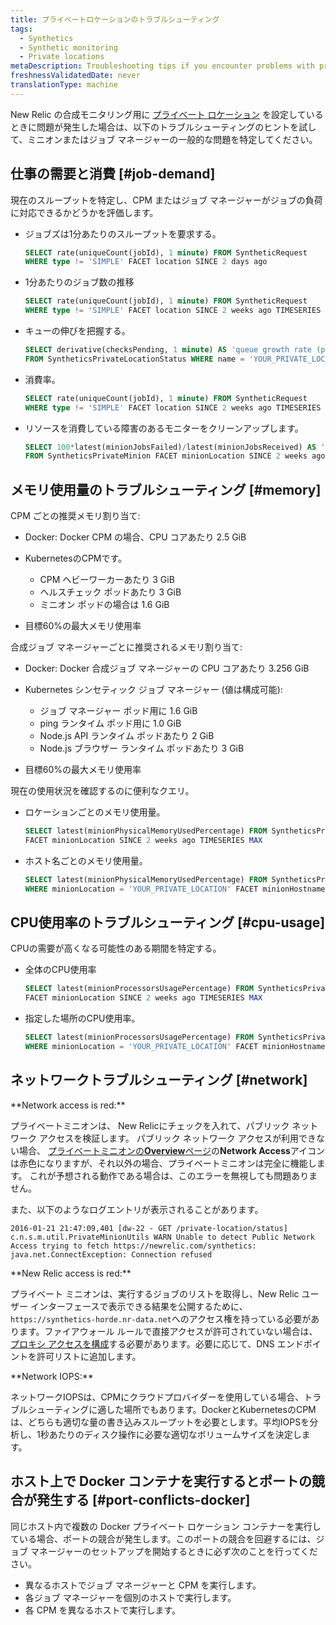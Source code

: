 ```yaml
---
title: プライベートロケーションのトラブルシューティング
tags:
  - Synthetics
  - Synthetic monitoring
  - Private locations
metaDescription: Troubleshooting tips if you encounter problems with private locations or private minions or job managers with synthetic monitoring in New Relic.
freshnessValidatedDate: never
translationType: machine
---
```


New Relic の合成モニタリング用に [プライベート ロケーション](/docs/synthetics/new-relic-synthetics/private-locations/private-locations-overview-monitor-internal-sites-add-new-locations) を設定しているときに問題が発生した場合は、以下のトラブルシューティングのヒントを試して、ミニオンまたはジョブ マネージャーの一般的な問題を特定してください。

## 仕事の需要と消費 [#job-demand]

現在のスループットを特定し、CPM またはジョブ マネージャーがジョブの負荷に対応できるかどうかを評価します。

* ジョブズは1分あたりのスループットを要求する。

  ```sql
  SELECT rate(uniqueCount(jobId), 1 minute) FROM SyntheticRequest 
  WHERE type != 'SIMPLE' FACET location SINCE 2 days ago
  ```

* 1分あたりのジョブ数の推移

  ```sql
  SELECT rate(uniqueCount(jobId), 1 minute) FROM SyntheticRequest 
  WHERE type != 'SIMPLE' FACET location SINCE 2 weeks ago TIMESERIES
  ```

* キューの伸びを把握する。

  ```sql
  SELECT derivative(checksPending, 1 minute) AS 'queue growth rate (per minute)' 
  FROM SyntheticsPrivateLocationStatus WHERE name = 'YOUR_PRIVATE_LOCATION' SINCE 2 days ago TIMESERIES
  ```

* 消費率。

  ```sql
  SELECT rate(uniqueCount(jobId), 1 minute) FROM SyntheticRequest 
  WHERE type != 'SIMPLE' FACET location SINCE 2 weeks ago TIMESERIES
  ```

* リソースを消費している障害のあるモニターをクリーンアップします。

  ```sql
  SELECT 100*latest(minionJobsFailed)/latest(minionJobsReceived) AS 'job failure rate (%)' 
  FROM SyntheticsPrivateMinion FACET minionLocation SINCE 2 weeks ago TIMESERIES MAX
  ```

## メモリ使用量のトラブルシューティング [#memory]

CPM ごとの推奨メモリ割り当て:

* Docker: Docker CPM の場合、CPU コアあたり 2.5 GiB

* KubernetesのCPMです。

  * CPM ヘビーワーカーあたり 3 GiB
  * ヘルスチェック ポッドあたり 3 GiB
  * ミニオン ポッドの場合は 1.6 GiB

* 目標60%の最大メモリ使用率

合成ジョブ マネージャーごとに推奨されるメモリ割り当て:

* Docker: Docker 合成ジョブ マネージャーの CPU コアあたり 3.256 GiB

* Kubernetes シンセティック ジョブ マネージャー (値は構成可能):

  * ジョブ マネージャー ポッド用に 1.6 GiB
  * ping ランタイム ポッド用に 1.0 GiB
  * Node.js API ランタイム ポッドあたり 2 GiB
  * Node.js ブラウザー ランタイム ポッドあたり 3 GiB

* 目標60%の最大メモリ使用率

現在の使用状況を確認するのに便利なクエリ。

* ロケーションごとのメモリ使用量。

  ```sql
  SELECT latest(minionPhysicalMemoryUsedPercentage) FROM SyntheticsPrivateMinion
  FACET minionLocation SINCE 2 weeks ago TIMESERIES MAX
  ```

* ホスト名ごとのメモリ使用量。

  ```sql
  SELECT latest(minionPhysicalMemoryUsedPercentage) FROM SyntheticsPrivateMinion 
  WHERE minionLocation = 'YOUR_PRIVATE_LOCATION' FACET minionHostname SINCE 2 weeks ago TIMESERIES MAX
  ```

## CPU使用率のトラブルシューティング [#cpu-usage]

CPUの需要が高くなる可能性のある期間を特定する。

* 全体のCPU使用率

  ```sql
  SELECT latest(minionProcessorsUsagePercentage) FROM SyntheticsPrivateMinion 
  FACET minionLocation SINCE 2 weeks ago TIMESERIES MAX
  ```

* 指定した場所のCPU使用率。

  ```sql
  SELECT latest(minionProcessorsUsagePercentage) FROM SyntheticsPrivateMinion 
  WHERE minionLocation = 'YOUR_PRIVATE_LOCATION' FACET minionHostname SINCE 2 weeks ago TIMESERIES MAX
  ```

## ネットワークトラブルシューティング [#network]

<DNT>
  **Network access is red:**
</DNT>

プライベートミニオンは、 New Relicにチェックを入れて、パブリック ネットワーク アクセスを検証します。 パブリック ネットワーク アクセスが利用できない場合、 [プライベートミニオンの<DNT>**Overview**</DNT>ページ](/docs/synthetics/new-relic-synthetics/pages/synthetics-overview-page-view-monitors-performance)の<DNT>**Network Access**</DNT>アイコンは赤色になりますが、それ以外の場合、プライベートミニオンは完全に機能します。 これが予想される動作である場合は、このエラーを無視しても問題ありません。

また、以下のようなログエントリが表示されることがあります。

```log
2016-01-21 21:47:09,401 [dw-22 - GET /private-location/status] c.n.s.m.util.PrivateMinionUtils WARN Unable to detect Public Network Access trying to fetch https://newrelic.com/synthetics: java.net.ConnectException: Connection refused
```

<DNT>
  **New Relic access is red:**
</DNT>

プライベート ミニオンは、実行するジョブのリストを取得し、New Relic ユーザー インターフェースで表示できる結果を公開するために、 `https://synthetics-horde.nr-data.net`へのアクセス権を持っている必要があります。ファイアウォール ルールで直接アクセスが許可されていない場合は、[プロキシ アクセスを構成](/docs/synthetics/new-relic-synthetics/private-locations/install-configure-private-minions)する必要があります。必要に応じて、DNS エンドポイントを許可リストに追加します。

<DNT>
  **Network IOPS:**
</DNT>

ネットワークIOPSは、CPMにクラウドプロバイダーを使用している場合、トラブルシューティングに適した場所でもあります。DockerとKubernetesのCPMは、どちらも適切な量の書き込みスループットを必要とします。平均IOPSを分析し、1秒あたりのディスク操作に必要な適切なボリュームサイズを決定します。

## ホスト上で Docker コンテナを実行するとポートの競合が発生する [#port-conflicts-docker]

同じホスト内で複数の Docker プライベート ロケーション コンテナーを実行している場合、ポートの競合が発生します。このポートの競合を回避するには、ジョブ マネージャーのセットアップを開始するときに必ず次のことを行ってください。

* 異なるホストでジョブ マネージャーと CPM を実行します。
* 各ジョブ マネージャーを個別のホストで実行します。
* 各 CPM を異なるホストで実行します。